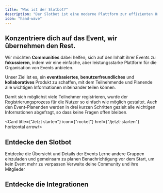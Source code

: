 ```yaml
---
title: "Was ist der Slotbot?"
description: "Der Slotbot ist eine moderne Plattform zur effizienten Organisation von Events jeglicher Art."
icon: "hand-wave"
---
```


<h2 className={"text-primary dark:text-primary-light"}>Konzentriere dich auf das Event, wir übernehmen den Rest.</h2>

Wir möchten **Communities** dabei helfen, sich auf den Inhalt ihrer Events zu **fokussieren**, indem wir eine einfache, aber leistungsstarke Plattform für die Organisation von Events anbieten.

Unser Ziel ist es, ein **eventbasiertes**, **benutzerfreundliches** und **kollaboratives** Produkt zu schaffen, mit dem Teilnehmende und Planende alle wichtigen Informationen miteinander teilen können.

Damit sich möglichst viele Teilnehmer registrieren, wurde der Registrierungsprozess für die Nutzer so einfach wie möglich gestaltet. Auch den Event-Planenden werden in drei kurzen Schritten gezielt alle wichtigen Informationen abgefragt, so dass keine Fragen offen bleiben.

<Card title={"Jetzt starten"} icon={"rocket"} href={"/jetzt-starten"} horizontal arrow/>

## Entdecke den Slotbot

<Columns cols={3}>
	<Card title={"Kalender"} href={"/events/eventkalender"} img={"/images/start/start-calendar.png"}>
		Entdecke die Übersicht und Details der Events
	</Card>
	<Card title={"Einladen und zusammen spielen"} href={"/events/events-erstellen/teilnahmeplatz-regeln#reservierung"}
		  img={"/images/start/start-smile.png"}>
		Lerne andere Gruppen einzuladen und gemeinsam zu planen
	</Card>
	<Card title={"Erinnerungen"} href={"/integrationen/discord/benachrichtigungen"}
		  img={"/images/start/start-bell.png"}>
		Benachrichtigung vor dem Start, um kein Event mehr zu verpassen
	</Card>
	<Card title={"Verwaltung"} href={"/communities/übersicht"} img={"/images/start/start-users.png"}>
		Verwalte deine Community und ihre Mitglieder
	</Card>
</Columns>

## Entdecke die Integrationen

<Columns cols={2}>
	<Card title={"Discord"} href={"/integrationen/discord"} img={"/images/start/start-discord.png"} />
	<Card title={"Eigener Kalender"} href={"/integrationen/kalender-synchronisation"}
		  img={"/images/start/start-calendar-more.png"} />
</Columns>

